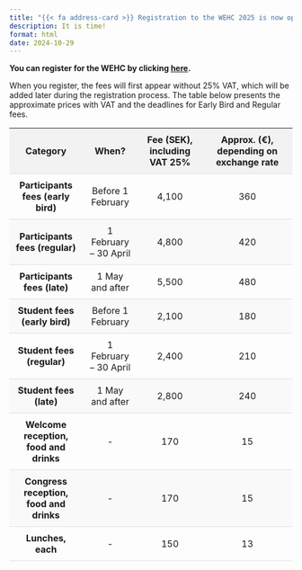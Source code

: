 ```yaml
---
title: "{{< fa address-card >}} Registration to the WEHC 2025 is now open!"
description: It is time!
format: html
date: 2024-10-29
---
```


**You can register for the WEHC by clicking [here](https://registration.invajo.com/53381b6c-69cf-43db-9688-47716a910d90?page=b9fd1835-a58b-4fda-85a3-de6548dec209).**

When you register, the fees will first appear without 25% VAT, which will be added later during the registration process. The table below presents the approximate prices with VAT and the deadlines for Early Bird and Regular fees.

<style>
  table {
    width: 100%;
    border-collapse: collapse;
  }
  th, td {
    padding: 10px;
    text-align: center;
    border-bottom: 1px solid #ddd;
  }
  th {
    background-color: #f2f2f2;
  }
  tr:nth-child(even) {
    background-color: #f9f9f9;
  }
</style>

| Category                         | When?                    | Fee (SEK), including VAT 25% | Approx. (€), depending on exchange rate |
|----------------------------------|--------------------------|------------------------------|-----------------------------------------|
| **Participants fees (early bird)** | Before 1 February        | 4,100                        | 360                                     |
| **Participants fees (regular)**    | 1 February – 30 April    | 4,800                        | 420                                     |
| **Participants fees (late)**       | 1 May and after          | 5,500                        | 480                                     |
| **Student fees (early bird)**      | Before 1 February        | 2,100                        | 180                                     |
| **Student fees (regular)**         | 1 February – 30 April    | 2,400                        | 210                                     |
| **Student fees (late)**            | 1 May and after          | 2,800                        | 240                                     |
| **Welcome reception, food and drinks** | -                     | 170                          | 15                                      |
| **Congress reception, food and drinks** | -                   | 170                          | 15                                      |
| **Lunches, each**                  | -                        | 150                          | 13                                      |


